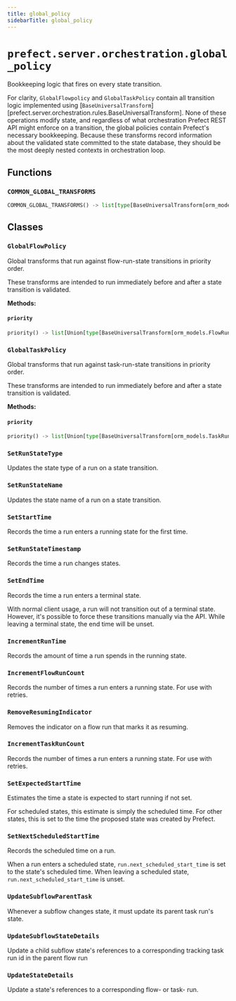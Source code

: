 ```yaml
---
title: global_policy
sidebarTitle: global_policy
---
```


# `prefect.server.orchestration.global_policy`



Bookkeeping logic that fires on every state transition.

For clarity, `GlobalFlowpolicy` and `GlobalTaskPolicy` contain all transition logic
implemented using [`BaseUniversalTransform`][prefect.server.orchestration.rules.BaseUniversalTransform].
None of these operations modify state, and regardless of what orchestration Prefect REST API might
enforce on a transition, the global policies contain Prefect's necessary bookkeeping.
Because these transforms record information about the validated state committed to the
state database, they should be the most deeply nested contexts in orchestration loop.


## Functions

### `COMMON_GLOBAL_TRANSFORMS`

```python
COMMON_GLOBAL_TRANSFORMS() -> list[type[BaseUniversalTransform[orm_models.Run, Union[core.FlowRunPolicy, core.TaskRunPolicy]]]]
```

## Classes

### `GlobalFlowPolicy`


Global transforms that run against flow-run-state transitions in priority order.

These transforms are intended to run immediately before and after a state transition
is validated.


**Methods:**

#### `priority`

```python
priority() -> list[Union[type[BaseUniversalTransform[orm_models.FlowRun, core.FlowRunPolicy]], type[BaseOrchestrationRule[orm_models.FlowRun, core.FlowRunPolicy]]]]
```

### `GlobalTaskPolicy`


Global transforms that run against task-run-state transitions in priority order.

These transforms are intended to run immediately before and after a state transition
is validated.


**Methods:**

#### `priority`

```python
priority() -> list[Union[type[BaseUniversalTransform[orm_models.TaskRun, core.TaskRunPolicy]], type[BaseOrchestrationRule[orm_models.TaskRun, core.TaskRunPolicy]]]]
```

### `SetRunStateType`


Updates the state type of a run on a state transition.


### `SetRunStateName`


Updates the state name of a run on a state transition.


### `SetStartTime`


Records the time a run enters a running state for the first time.


### `SetRunStateTimestamp`


Records the time a run changes states.


### `SetEndTime`


Records the time a run enters a terminal state.

With normal client usage, a run will not transition out of a terminal state.
However, it's possible to force these transitions manually via the API. While
leaving a terminal state, the end time will be unset.


### `IncrementRunTime`


Records the amount of time a run spends in the running state.


### `IncrementFlowRunCount`


Records the number of times a run enters a running state. For use with retries.


### `RemoveResumingIndicator`


Removes the indicator on a flow run that marks it as resuming.


### `IncrementTaskRunCount`


Records the number of times a run enters a running state. For use with retries.


### `SetExpectedStartTime`


Estimates the time a state is expected to start running if not set.

For scheduled states, this estimate is simply the scheduled time. For other states,
this is set to the time the proposed state was created by Prefect.


### `SetNextScheduledStartTime`


Records the scheduled time on a run.

When a run enters a scheduled state, `run.next_scheduled_start_time` is set to
the state's scheduled time. When leaving a scheduled state,
`run.next_scheduled_start_time` is unset.


### `UpdateSubflowParentTask`


Whenever a subflow changes state, it must update its parent task run's state.


### `UpdateSubflowStateDetails`


Update a child subflow state's references to a corresponding tracking task run id
in the parent flow run


### `UpdateStateDetails`


Update a state's references to a corresponding flow- or task- run.


